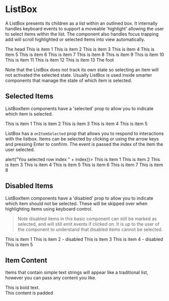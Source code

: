 
# ListBox

A ListBox presents its children as a list within an outlined box. It internally
handles keyboard events to support a moveable 'highlight' allowing the user to
select items within the list. The component also handles focus trapping add
will scroll highlighted or selected items into view automatically.

<Canvas>
  <ListBox>
    <ListBox.Head>The head</ListBox.Head>
    <ListBox.Body>
      <ListBox.Item>This is item 1</ListBox.Item>
      <ListBox.Item>This is item 2</ListBox.Item>
      <ListBox.Item>This is item 3</ListBox.Item>
      <ListBox.Item>This is item 4</ListBox.Item>
      <ListBox.Item>This is item 5</ListBox.Item>
      <ListBox.Item>This is item 6</ListBox.Item>
      <ListBox.Item>This is item 7</ListBox.Item>
      <ListBox.Item>This is item 8</ListBox.Item>
      <ListBox.Item>This is item 9</ListBox.Item>
      <ListBox.Item>This is item 10</ListBox.Item>
      <ListBox.Item>This is item 11</ListBox.Item>
      <ListBox.Item>This is item 12</ListBox.Item>
      <ListBox.Item>This is item 13</ListBox.Item>
    </ListBox.Body>
    <ListBox.Foot>The foot</ListBox.Foot>
  </ListBox>
</Canvas>

Note that the ListBox does not track its own state so selecting an item
will not activated the selected state. Usually ListBox is used inside
smarter components that manage the state of which item is selected.

## Selected Items

ListBoxItem components have a 'selected' prop to allow you to
indicate which item is selected.

<Canvas>
  <ListBox>
    <ListBox.Body>
      <ListBox.Item>This is item 1</ListBox.Item>
      <ListBox.Item>This is item 2</ListBox.Item>
      <ListBox.Item>This is item 3</ListBox.Item>
      <ListBox.Item selected>This is item 4</ListBox.Item>
      <ListBox.Item>This is item 5</ListBox.Item>
    </ListBox.Body>
  </ListBox>
</Canvas>

ListBox has a `onItemSelected` prop that allows you to respond to
interactions with the listbox. Items can be selected by clicking
or using the arrow keys and pressing Enter to confirm. The event
is passed the index of the item the user selected.

<Canvas>
  <ListBox>
    <ListBox.Body onItemSelected={(index) => alert("You selected row index " + index)}>
      <ListBox.Item>This is item 1</ListBox.Item>
      <ListBox.Item>This is item 2</ListBox.Item>
      <ListBox.Item>This is item 3</ListBox.Item>
      <ListBox.Item selected>This is item 4</ListBox.Item>
      <ListBox.Item>This is item 5</ListBox.Item>
      <ListBox.Item>This is item 6</ListBox.Item>
      <ListBox.Item>This is item 7</ListBox.Item>
      <ListBox.Item>This is item 8</ListBox.Item>
    </ListBox.Body>
  </ListBox>
</Canvas>

## Disabled Items

ListBoxItem components have a 'disabled' prop to allow you to
indicate which item should not be selected. These will be
skipped over when highlighting items using keyboard control.

> Note disabled items in this basic component can still
> be marked as selected, and will still emit events if
> clicked on. It is up to the user of the component to
> understand that disabled items cannot be selected.

<Canvas>
  <ListBox>
    <ListBox.Body>
      <ListBox.Item>This is item 1</ListBox.Item>
      <ListBox.Item disabled>This is item 2 - disabled</ListBox.Item>
      <ListBox.Item>This is item 3</ListBox.Item>
      <ListBox.Item disabled>This is item 4 - disabled</ListBox.Item>
      <ListBox.Item>This is item 5</ListBox.Item>
    </ListBox.Body>
  </ListBox>
</Canvas>

## Item Content

Items that contain simple text strings will appear like a traditional list, however
you can pass any content you like.

<Canvas>
  <ListBox>
    <ListBox.Body>
      <ListBox.Item>
        <span className="u-font-bold">This is bold</span> text.
      </ListBox.Item>
      <ListBox.Item>
        <div className="u-pad u-marg">This content is padded</div>
      </ListBox.Item>
    </ListBox.Body>
  </ListBox>
</Canvas>
